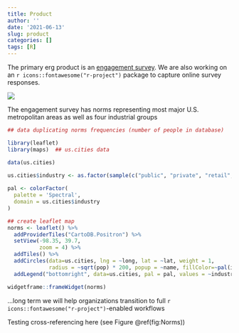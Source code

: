 ```yaml
---
title: Product
author: ''
date: '2021-06-13'
slug: product
categories: []
tags: [R]
---
```


The primary erg product is an [engagement survey](https://bookdown.org/kulasj/engagetech/). We are also working on an `r icons::fontawesome("r-project")` package to capture online survey responses. 

![](engage.PNG)

The engagement survey has norms representing most major U.S. metropolitan areas as well as four industrial groups 

```r

## data duplicating norms frequencies (number of people in database)

library(leaflet)
library(maps)  ## us.cities data

data(us.cities)

us.cities$industry <- as.factor(sample(c("public", "private", "retail", "manufacturing"), size=1005, replace=TRUE))
  
pal <- colorFactor(
  palette = 'Spectral',
  domain = us.cities$industry
)

## create leaflet map
norms <- leaflet() %>% 
  addProviderTiles("CartoDB.Positron") %>% 
  setView(-98.35, 39.7,
          zoom = 4) %>%
  addTiles() %>%
  addCircles(data=us.cities, lng = ~long, lat = ~lat, weight = 1,
             radius = ~sqrt(pop) * 200, popup = ~name, fillColor=~pal(industry)) %>%
  addLegend("bottomright", data=us.cities, pal = pal, values = ~industry, opacity = 1)

widgetframe::frameWidget(norms)

```

...long term we will help organizations transition to full `r icons::fontawesome("r-project")`-enabled workflows 

Testing cross-referencing here (see Figure \@ref(fig:Norms))